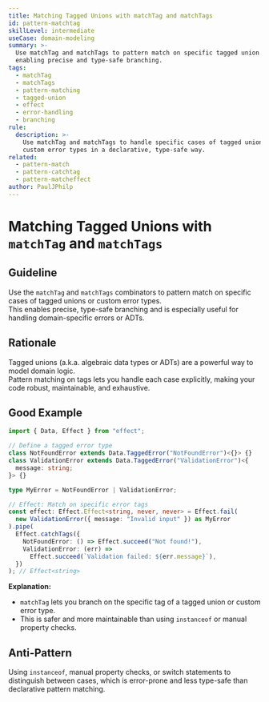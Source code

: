 ```yaml
---
title: Matching Tagged Unions with matchTag and matchTags
id: pattern-matchtag
skillLevel: intermediate
useCase: domain-modeling
summary: >-
  Use matchTag and matchTags to pattern match on specific tagged union cases,
  enabling precise and type-safe branching.
tags:
  - matchTag
  - matchTags
  - pattern-matching
  - tagged-union
  - effect
  - error-handling
  - branching
rule:
  description: >-
    Use matchTag and matchTags to handle specific cases of tagged unions or
    custom error types in a declarative, type-safe way.
related:
  - pattern-match
  - pattern-catchtag
  - pattern-matcheffect
author: PaulJPhilp
---
```


# Matching Tagged Unions with `matchTag` and `matchTags`

## Guideline

Use the `matchTag` and `matchTags` combinators to pattern match on specific cases of tagged unions or custom error types.  
This enables precise, type-safe branching and is especially useful for handling domain-specific errors or ADTs.

## Rationale

Tagged unions (a.k.a. algebraic data types or ADTs) are a powerful way to model domain logic.  
Pattern matching on tags lets you handle each case explicitly, making your code robust, maintainable, and exhaustive.

## Good Example

```typescript
import { Data, Effect } from "effect";

// Define a tagged error type
class NotFoundError extends Data.TaggedError("NotFoundError")<{}> {}
class ValidationError extends Data.TaggedError("ValidationError")<{
  message: string;
}> {}

type MyError = NotFoundError | ValidationError;

// Effect: Match on specific error tags
const effect: Effect.Effect<string, never, never> = Effect.fail(
  new ValidationError({ message: "Invalid input" }) as MyError
).pipe(
  Effect.catchTags({
    NotFoundError: () => Effect.succeed("Not found!"),
    ValidationError: (err) =>
      Effect.succeed(`Validation failed: ${err.message}`),
  })
); // Effect<string>

```

**Explanation:**  
- `matchTag` lets you branch on the specific tag of a tagged union or custom error type.
- This is safer and more maintainable than using `instanceof` or manual property checks.

## Anti-Pattern

Using `instanceof`, manual property checks, or switch statements to distinguish between cases, which is error-prone and less type-safe than declarative pattern matching.
